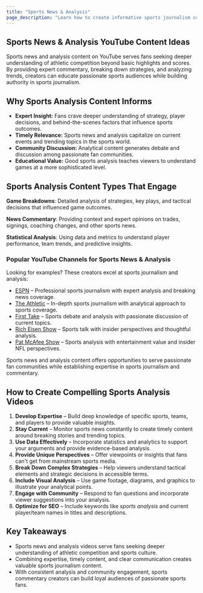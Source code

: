 ```yaml
---
title: "Sports News & Analysis"
page_description: "Learn how to create informative sports journalism content for YouTube—covering news analysis, game breakdowns, and sports commentary."
---
```


## Sports News & Analysis YouTube Content Ideas

Sports news and analysis content on YouTube serves fans seeking deeper understanding of athletic competition beyond basic highlights and scores. By providing expert commentary, breaking down strategies, and analyzing trends, creators can educate passionate sports audiences while building authority in sports journalism.

## Why Sports Analysis Content Informs

- **Expert Insight:** Fans crave deeper understanding of strategy, player decisions, and behind-the-scenes factors that influence sports outcomes.
- **Timely Relevance:** Sports news and analysis capitalize on current events and trending topics in the sports world.
- **Community Discussion:** Analytical content generates debate and discussion among passionate fan communities.
- **Educational Value:** Good sports analysis teaches viewers to understand games at a more sophisticated level.

## Sports Analysis Content Types That Engage

**Game Breakdowns**: Detailed analysis of strategies, key plays, and tactical decisions that influenced game outcomes.

**News Commentary**: Providing context and expert opinions on trades, signings, coaching changes, and other sports news.

**Statistical Analysis**: Using data and metrics to understand player performance, team trends, and predictive insights.

### Popular YouTube Channels for Sports News & Analysis

Looking for examples? These creators excel at sports journalism and analysis:
- [ESPN](https://www.youtube.com/@ESPN) – Professional sports journalism with expert analysis and breaking news coverage.
- [The Athletic](https://www.youtube.com/@TheAthletic) – In-depth sports journalism with analytical approach to sports coverage.
- [First Take](https://www.youtube.com/@FirstTake) – Sports debate and analysis with passionate discussion of current topics.
- [Rich Eisen Show](https://www.youtube.com/@RichEisenShow) – Sports talk with insider perspectives and thoughtful analysis.
- [Pat McAfee Show](https://www.youtube.com/@PatMcAfeeShow) – Sports analysis with entertainment value and insider NFL perspectives.

Sports news and analysis content offers opportunities to serve passionate fan communities while establishing expertise in sports journalism and commentary.

## How to Create Compelling Sports Analysis Videos

1. **Develop Expertise** – Build deep knowledge of specific sports, teams, and players to provide valuable insights.
2. **Stay Current** – Monitor sports news constantly to create timely content around breaking stories and trending topics.
3. **Use Data Effectively** – Incorporate statistics and analytics to support your arguments and provide evidence-based analysis.
4. **Provide Unique Perspectives** – Offer viewpoints or insights that fans can't get from mainstream sports media.
5. **Break Down Complex Strategies** – Help viewers understand tactical elements and strategic decisions in accessible terms.
6. **Include Visual Analysis** – Use game footage, diagrams, and graphics to illustrate your analytical points.
7. **Engage with Community** – Respond to fan questions and incorporate viewer suggestions into your analysis.
8. **Optimize for SEO** – Include keywords like *sports analysis* and current player/team names in titles and descriptions.

## Key Takeaways

- Sports news and analysis videos serve fans seeking deeper understanding of athletic competition and sports culture.
- Combining expertise, timely content, and clear communication creates valuable sports journalism content.
- With consistent analysis and community engagement, sports commentary creators can build loyal audiences of passionate sports fans.